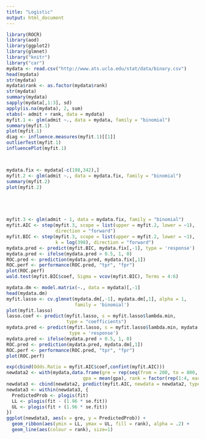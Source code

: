 ```yaml
---
title: "Logistic"
output: html_document
---
```



```r
library(ROCR)
library(aod)
library(ggplot2)
library(glmnet)
library("knitr")
library("car")
mydata <- read.csv("http://www.ats.ucla.edu/stat/data/binary.csv")
head(mydata)
str(mydata)
mydata$rank <- as.factor(mydata$rank)
str(mydata)
summary(mydata)
sapply(mydata[,1:3], sd)
apply(is.na(mydata), 2, sum)
xtabs(~ admit + rank, data = mydata)
myfit.1 <- glm(admit ~., data = mydata, family = "binomial")
summary(myfit.1)
plot(myfit.1)
diag <- influence.measures(myfit.1)[[1]]
outlierTest(myfit.1)
influencePlot(myfit.1)



mydata.fix <- mydata[-c(198,342),]
myfit.2 <- glm(admit ~., data = mydata.fix, family = "binomial")
summary(myfit.2)
plot(myfit.2)





myfit.3 <- glm(admit ~ 1, data = mydata.fix, family = "binomial")
myfit.AIC <- step(myfit.3, scope = list(upper = myfit.2, lower = ~1), 
                  direction = "forward")
myfit.BIC <- step(myfit.3, scope = list(upper = myfit.2, lower = ~1),
                  k = log(398), direction = "forward")
mydata.pred <- predict(myfit.BIC, mydata.fix[,-1], type = 'response')
mydata.pred <- ifelse(mydata.pred > 0.5, 1, 0)
ROC.pred <- prediction(mydata.pred, mydata.fix[,1])
ROC.perf <- performance(ROC.pred, "tpr", "fpr")
plot(ROC.perf)
wald.test(myfit.BIC$coef, Sigma = vcov(myfit.BIC), Terms = 4:6)

mydata.dm <- model.matrix(~., data = mydata)[,-1]
head(mydata.dm)
myfit.lasso <- cv.glmnet(mydata.dm[,-1], mydata.dm[,1], alpha = 1,
                         family = 'binomial')
plot(myfit.lasso)
lasso.coef <- predict(myfit.lasso, s = myfit.lasso$lambda.min, 
                      type = "coefficients")
mydata.pred <- predict(myfit.lasso, s = myfit.lasso$lambda.min, mydata.dm[,-1],
                       type = 'response')
mydata.pred <- ifelse(mydata.pred > 0.5, 1, 0)
ROC.pred <- prediction(mydata.pred, mydata.dm[,1])
ROC.perf <- performance(ROC.pred, "tpr", "fpr")
plot(ROC.perf)

exp(cbind(Odds.Ratio = myfit.AIC$coef,confint(myfit.AIC)))
newdata2 <- with(mydata,data.frame(gre = rep(seq(from = 200, to = 800, length.out = 100), 4),
                            gpa = mean(gpa), rank = factor(rep(1:4, each = 100))))
newdata3 <- cbind(newdata2, predict(myfit.AIC, newdata = newdata2, type="link", se=TRUE))
newdata3 <- within(newdata3, {
  PredictedProb <- plogis(fit)
  LL <- plogis(fit - (1.96 * se.fit))
  UL <- plogis(fit + (1.96 * se.fit))
})
ggplot(newdata3, aes(x = gre, y = PredictedProb)) +
  geom_ribbon(aes(ymin = LL, ymax = UL, fill = rank), alpha = .2) +
  geom_line(aes(colour = rank), size=1)

```

